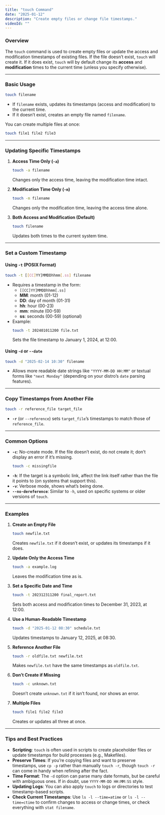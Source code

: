 ```yaml
---
title: "touch Command"
date: "2025-01-12"
description: "Create empty files or change file timestamps."
videoId: ""
---
```


### Overview

The `touch` command is used to create empty files or update the access and modification timestamps of existing files. If the file doesn’t exist, `touch` will create it. If it does exist, `touch` will by default change its **access** and **modification** times to the current time (unless you specify otherwise).

---

### Basic Usage

```bash
touch filename
```
- If `filename` exists, updates its timestamps (access and modification) to the current time.  
- If it doesn’t exist, creates an empty file named `filename`.

You can create multiple files at once:
```bash
touch file1 file2 file3
```

---

### Updating Specific Timestamps

1. **Access Time Only (`-a`)**  
   ```bash
   touch -a filename
   ```
   Changes only the access time, leaving the modification time intact.

2. **Modification Time Only (`-m`)**  
   ```bash
   touch -m filename
   ```
   Changes only the modification time, leaving the access time alone.

3. **Both Access and Modification (Default)**  
   ```bash
   touch filename
   ```
   Updates both times to the current system time.

---

### Set a Custom Timestamp

#### Using `-t` (POSIX Format)

```bash
touch -t [[CC]YY]MMDDhhmm[.ss] filename
```
- Requires a timestamp in the form:  
  - `[[CC]YY]MMDDhhmm[.ss]`  
  - **MM**: month (01-12)  
  - **DD**: day of month (01-31)  
  - **hh**: hour (00-23)  
  - **mm**: minute (00-59)  
  - **ss**: seconds (00-59) (optional)  
- Example:  
  ```bash
  touch -t 202401011200 file.txt
  ```
  Sets the file timestamp to January 1, 2024, at 12:00.

#### Using `-d` or `--date`

```bash
touch -d "2025-02-14 10:30" filename
```
- Allows more readable date strings like `"YYYY-MM-DD HH:MM"` or textual forms like `"next Monday"` (depending on your distro’s `date` parsing features).

---

### Copy Timestamps from Another File

```bash
touch -r reference_file target_file
```
- **`-r`** (or `--reference`) sets `target_file`’s timestamps to match those of `reference_file`.

---

### Common Options

- **`-c`**: No-create mode. If the file doesn’t exist, do not create it; don’t display an error if it’s missing.  
  ```bash
  touch -c missingfile
  ```
- **`-h`**: If the target is a symbolic link, affect the link itself rather than the file it points to (on systems that support this).  
- **`-v`**: Verbose mode, shows what’s being done.  
- **`--no-dereference`**: Similar to `-h`, used on specific systems or older versions of `touch`.

---

### Examples

1. **Create an Empty File**  
   ```bash
   touch newfile.txt
   ```
   Creates `newfile.txt` if it doesn’t exist, or updates its timestamps if it does.

2. **Update Only the Access Time**  
   ```bash
   touch -a example.log
   ```
   Leaves the modification time as is.

3. **Set a Specific Date and Time**  
   ```bash
   touch -t 202312311200 final_report.txt
   ```
   Sets both access and modification times to December 31, 2023, at 12:00.

4. **Use a Human-Readable Timestamp**  
   ```bash
   touch -d "2025-01-12 08:30" schedule.txt
   ```
   Updates timestamps to January 12, 2025, at 08:30.

5. **Reference Another File**  
   ```bash
   touch -r oldfile.txt newfile.txt
   ```
   Makes `newfile.txt` have the same timestamps as `oldfile.txt`.

6. **Don’t Create if Missing**  
   ```bash
   touch -c unknown.txt
   ```
   Doesn’t create `unknown.txt` if it isn’t found, nor shows an error.

7. **Multiple Files**  
   ```bash
   touch file1 file2 file3
   ```
   Creates or updates all three at once.

---

### Tips and Best Practices

- **Scripting**: `touch` is often used in scripts to create placeholder files or update timestamps for build processes (e.g., Makefiles).  
- **Preserve Times**: If you’re copying files and want to preserve timestamps, use `cp -p` rather than manually `touch -r`, though `touch -r` can come in handy when refining after the fact.  
- **Time Format**: The `-d` option can parse many date formats, but be careful with ambiguous ones. If in doubt, use `YYYY-MM-DD HH:MM:SS` style.  
- **Updating Logs**: You can also apply `touch` to logs or directories to test timestamp-based scripts.  
- **Check Current Timestamps**: Use `ls -l --time=atime` or `ls -l --time=ctime` to confirm changes to access or change times, or check everything with `stat filename`.